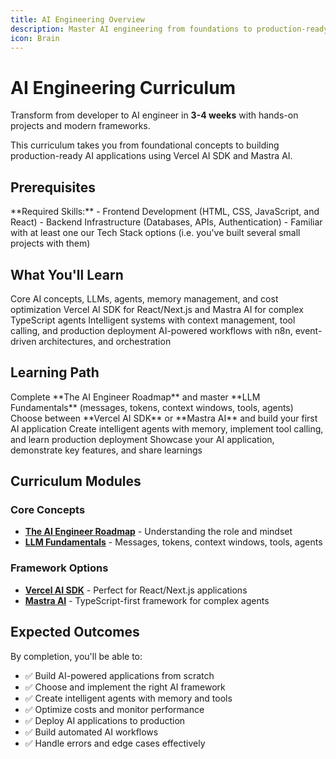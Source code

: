 ```yaml
---
title: AI Engineering Overview
description: Master AI engineering from foundations to production-ready applications
icon: Brain
---
```


# AI Engineering Curriculum

Transform from developer to AI engineer in **3-4 weeks** with hands-on projects and modern frameworks.

<Note>
This curriculum takes you from foundational concepts to building production-ready AI applications using Vercel AI SDK and Mastra AI.
</Note>

## Prerequisites

<Check>
**Required Skills:**
- Frontend Development (HTML, CSS, JavaScript, and React)
- Backend Infrastructure (Databases, APIs, Authentication)
- Familiar with at least one our Tech Stack options (i.e. you've built several small projects with them)
</Check>

## What You'll Learn

<Cards>
  <Card title="🧠 AI Foundations" icon="Brain">
    Core AI concepts, LLMs, agents, memory management, and cost optimization
  </Card>
  <Card title="🛠️ Modern Frameworks" icon="Code">
    Vercel AI SDK for React/Next.js and Mastra AI for complex TypeScript agents
  </Card>
  <Card title="🤖 AI Agents" icon="Bot">
    Intelligent systems with context management, tool calling, and production deployment
  </Card>
  <Card title="⚡ Automation" icon="Zap">
    AI-powered workflows with n8n, event-driven architectures, and orchestration
  </Card>
</Cards>

## Learning Path

<Steps>
  <Step title="Week 1: Foundations">
    Complete **The AI Engineer Roadmap** and master **LLM Fundamentals** (messages, tokens, context windows, tools, agents)
  </Step>
  <Step title="Week 2: Framework Choice">
    Choose between **Vercel AI SDK** or **Mastra AI** and build your first AI application
  </Step>
  <Step title="Week 3: Advanced Features">
    Create intelligent agents with memory, implement tool calling, and learn production deployment
  </Step>
  <Step title="Week 4: Demo & Present">
    Showcase your AI application, demonstrate key features, and share learnings
  </Step>
</Steps>

## Curriculum Modules

### Core Concepts
- **[The AI Engineer Roadmap](the-ai-engineer-roadmap/what-is-an-ai-engineer)** - Understanding the role and mindset
- **[LLM Fundamentals](llm-fundamentals/index)** - Messages, tokens, context windows, tools, agents

### Framework Options
- **[Vercel AI SDK](vercel-ai-sdk/what-is-vercels-ai-sdk)** - Perfect for React/Next.js applications
- **[Mastra AI](mastra-ai/build-your-first-agent)** - TypeScript-first framework for complex agents

## Expected Outcomes

By completion, you'll be able to:

- ✅ Build AI-powered applications from scratch
- ✅ Choose and implement the right AI framework
- ✅ Create intelligent agents with memory and tools
- ✅ Optimize costs and monitor performance
- ✅ Deploy AI applications to production
- ✅ Build automated AI workflows
- ✅ Handle errors and edge cases effectively

